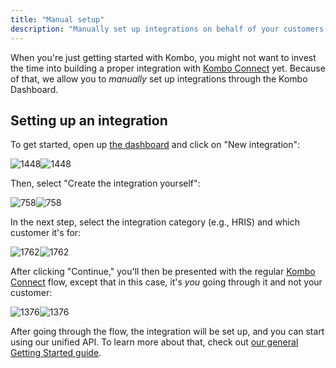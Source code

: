 ```yaml
---
title: "Manual setup"
description: "Manually set up integrations on behalf of your customers."
---
```


When you're just getting started with Kombo, you might not want to invest the
time into building a proper integration with [Kombo Connect](/connect) yet.
Because of that, we allow you to _manually_ set up integrations through the
Kombo Dashboard.

## Setting up an integration

To get started, open up [the dashboard](https://app.kombo.dev) and click on "New
integration":

![1448](/images/2f05916-503d25a-Screen_Shot_2022-10-07_at_15.59.06.png "503d25a-Screen_Shot_2022-10-07_at_15.59.06.png")![1448](/images/2f05916-503d25a-Screen_Shot_2022-10-07_at_15.59.06.png "Click to close...")

Then, select "Create the integration yourself":

![758](/images/59c5b9b-16769a4-Screen_Shot_2022-10-07_at_16.00.06_1.png "16769a4-Screen_Shot_2022-10-07_at_16.00.06 (1).png")![758](/images/59c5b9b-16769a4-Screen_Shot_2022-10-07_at_16.00.06_1.png "Click to close...")

In the next step, select the integration category (e.g., HRIS) and which
customer it's for:

![1762](/images/4b4feb3-Connection_settings.png "Connection settings.png")![1762](/images/4b4feb3-Connection_settings.png "Click to close...")

After clicking "Continue," you'll then be presented with the regular
[Kombo Connect](/connect) flow, except that in this case, it's _you_ going
through it and not your customer:

![1376](/images/7a6d096-Connection_flow.png "Connection flow.png")![1376](/images/7a6d096-Connection_flow.png "Click to close...")

After going through the flow, the integration will be set up, and you can start
using our unified API. To learn more about that, check out
[our general Getting Started guide](/getting-started).
